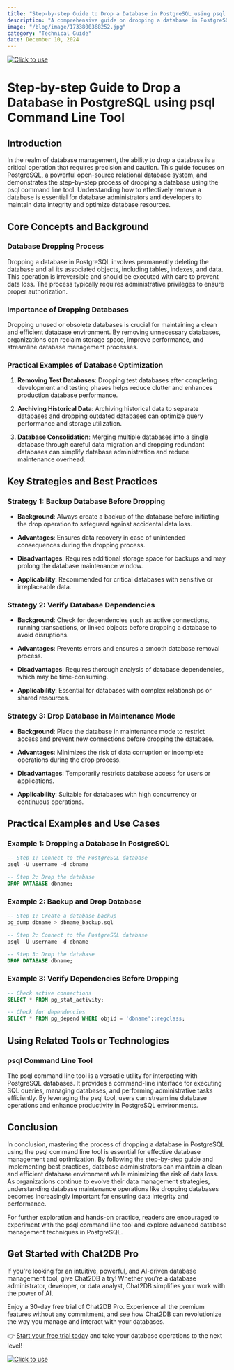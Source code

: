 ```yaml
---
title: "Step-by-step Guide to Drop a Database in PostgreSQL using psql Command Line Tool"
description: "A comprehensive guide on dropping a database in PostgreSQL using the psql command line tool, covering the importance, strategies, and practical examples."
image: "/blog/image/1733800368252.jpg"
category: "Technical Guide"
date: December 10, 2024
---
```

[![Click to use](/image/blog/bg/chat2db1.png)](https://app.chat2db.ai/)
# Step-by-step Guide to Drop a Database in PostgreSQL using psql Command Line Tool


<Authors date="December 10, 2024">
  <Author name="Aria Wells" link="https://chat2db.ai" />
</Authors>

## Introduction

In the realm of database management, the ability to drop a database is a critical operation that requires precision and caution. This guide focuses on PostgreSQL, a powerful open-source relational database system, and demonstrates the step-by-step process of dropping a database using the psql command line tool. Understanding how to effectively remove a database is essential for database administrators and developers to maintain data integrity and optimize database resources.

## Core Concepts and Background

### Database Dropping Process

Dropping a database in PostgreSQL involves permanently deleting the database and all its associated objects, including tables, indexes, and data. This operation is irreversible and should be executed with care to prevent data loss. The process typically requires administrative privileges to ensure proper authorization.

### Importance of Dropping Databases

Dropping unused or obsolete databases is crucial for maintaining a clean and efficient database environment. By removing unnecessary databases, organizations can reclaim storage space, improve performance, and streamline database management processes.

### Practical Examples of Database Optimization

1. **Removing Test Databases**: Dropping test databases after completing development and testing phases helps reduce clutter and enhances production database performance.

2. **Archiving Historical Data**: Archiving historical data to separate databases and dropping outdated databases can optimize query performance and storage utilization.

3. **Database Consolidation**: Merging multiple databases into a single database through careful data migration and dropping redundant databases can simplify database administration and reduce maintenance overhead.

## Key Strategies and Best Practices

### Strategy 1: Backup Database Before Dropping

- **Background**: Always create a backup of the database before initiating the drop operation to safeguard against accidental data loss.

- **Advantages**: Ensures data recovery in case of unintended consequences during the dropping process.

- **Disadvantages**: Requires additional storage space for backups and may prolong the database maintenance window.

- **Applicability**: Recommended for critical databases with sensitive or irreplaceable data.

### Strategy 2: Verify Database Dependencies

- **Background**: Check for dependencies such as active connections, running transactions, or linked objects before dropping a database to avoid disruptions.

- **Advantages**: Prevents errors and ensures a smooth database removal process.

- **Disadvantages**: Requires thorough analysis of database dependencies, which may be time-consuming.

- **Applicability**: Essential for databases with complex relationships or shared resources.

### Strategy 3: Drop Database in Maintenance Mode

- **Background**: Place the database in maintenance mode to restrict access and prevent new connections before dropping the database.

- **Advantages**: Minimizes the risk of data corruption or incomplete operations during the drop process.

- **Disadvantages**: Temporarily restricts database access for users or applications.

- **Applicability**: Suitable for databases with high concurrency or continuous operations.

## Practical Examples and Use Cases

### Example 1: Dropping a Database in PostgreSQL

```sql
-- Step 1: Connect to the PostgreSQL database
psql -U username -d dbname

-- Step 2: Drop the database
DROP DATABASE dbname;
```

### Example 2: Backup and Drop Database

```sql
-- Step 1: Create a database backup
pg_dump dbname > dbname_backup.sql

-- Step 2: Connect to the PostgreSQL database
psql -U username -d dbname

-- Step 3: Drop the database
DROP DATABASE dbname;
```

### Example 3: Verify Dependencies Before Dropping

```sql
-- Check active connections
SELECT * FROM pg_stat_activity;

-- Check for dependencies
SELECT * FROM pg_depend WHERE objid = 'dbname'::regclass;
```

## Using Related Tools or Technologies

### psql Command Line Tool

The psql command line tool is a versatile utility for interacting with PostgreSQL databases. It provides a command-line interface for executing SQL queries, managing databases, and performing administrative tasks efficiently. By leveraging the psql tool, users can streamline database operations and enhance productivity in PostgreSQL environments.

## Conclusion

In conclusion, mastering the process of dropping a database in PostgreSQL using the psql command line tool is essential for effective database management and optimization. By following the step-by-step guide and implementing best practices, database administrators can maintain a clean and efficient database environment while minimizing the risk of data loss. As organizations continue to evolve their data management strategies, understanding database maintenance operations like dropping databases becomes increasingly important for ensuring data integrity and performance.

For further exploration and hands-on practice, readers are encouraged to experiment with the psql command line tool and explore advanced database management techniques in PostgreSQL.

## Get Started with Chat2DB Pro

If you're looking for an intuitive, powerful, and AI-driven database management tool, give Chat2DB a try! Whether you're a database administrator, developer, or data analyst, Chat2DB simplifies your work with the power of AI.

Enjoy a 30-day free trial of Chat2DB Pro. Experience all the premium features without any commitment, and see how Chat2DB can revolutionize the way you manage and interact with your databases.

👉 [Start your free trial today](https://app.chat2db.ai/) and take your database operations to the next level!

[![Click to use](/image/blog/bg/chat2db.jpg)](https://app.chat2db.ai/)